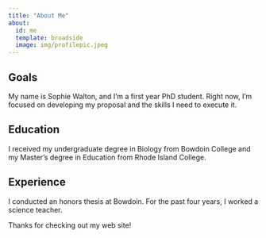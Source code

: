 ```yaml
---
title: "About Me"
about: 
  id: me
  template: broadside
  image: img/profilepic.jpeg
---
```


::: {#me}
## Goals

My name is Sophie Walton, and I'm a first year PhD student. Right now, I'm focused on developing my proposal and the skills I need to execute it.

## Education

I received my undergraduate degree in Biology from Bowdoin College and my Master's degree in Education from Rhode Island College.

## Experience

I conducted an honors thesis at Bowdoin. For the past four years, I worked a science teacher.
:::

Thanks for checking out my web site!
